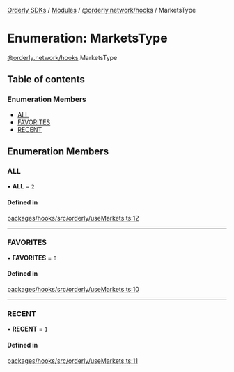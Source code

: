 [Orderly SDKs](./../README) / [Modules](./../modules) / [@orderly.network/hooks](./../modules/orderly_network_hooks) / MarketsType

# Enumeration: MarketsType

[@orderly.network/hooks](./../modules/orderly_network_hooks).MarketsType

## Table of contents

### Enumeration Members

- [ALL](./orderly_network_hooks.MarketsType#all)
- [FAVORITES](./orderly_network_hooks.MarketsType#favorites)
- [RECENT](./orderly_network_hooks.MarketsType#recent)

## Enumeration Members

### ALL

• **ALL** = ``2``

#### Defined in

[packages/hooks/src/orderly/useMarkets.ts:12](https://github.com/OrderlyNetwork/js-sdk/blob/3b49bc1a/packages/hooks/src/orderly/useMarkets.ts#L12)

___

### FAVORITES

• **FAVORITES** = ``0``

#### Defined in

[packages/hooks/src/orderly/useMarkets.ts:10](https://github.com/OrderlyNetwork/js-sdk/blob/3b49bc1a/packages/hooks/src/orderly/useMarkets.ts#L10)

___

### RECENT

• **RECENT** = ``1``

#### Defined in

[packages/hooks/src/orderly/useMarkets.ts:11](https://github.com/OrderlyNetwork/js-sdk/blob/3b49bc1a/packages/hooks/src/orderly/useMarkets.ts#L11)
